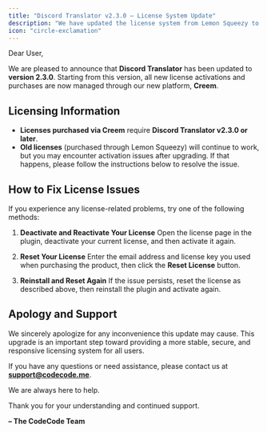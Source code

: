 ```yaml
---
title: "Discord Translator v2.3.0 – License System Update"
description: "We have updated the license system from Lemon Squeezy to Creem."
icon: "circle-exclamation"
---
```


Dear User,

We are pleased to announce that **Discord Translator** has been updated to **version 2.3.0**.
Starting from this version, all new license activations and purchases are now managed through our new platform, **Creem**.

## Licensing Information

- **Licenses purchased via Creem** require **Discord Translator v2.3.0 or later**.
- **Old licenses** (purchased through Lemon Squeezy) will continue to work, but you may encounter activation issues after upgrading.
  If that happens, please follow the instructions below to resolve the issue.

## How to Fix License Issues

If you experience any license-related problems, try one of the following methods:

1. **Deactivate and Reactivate Your License**
   Open the license page in the plugin, deactivate your current license, and then activate it again.

2. **Reset Your License**
   Enter the email address and license key you used when purchasing the product, then click the **Reset License** button.

3. **Reinstall and Reset Again**
   If the issue persists, reset the license as described above, then reinstall the plugin and activate again.

## Apology and Support

We sincerely apologize for any inconvenience this update may cause.
This upgrade is an important step toward providing a more stable, secure, and responsive licensing system for all users.

If you have any questions or need assistance, please contact us at **support@codecode.me**.

We are always here to help.

Thank you for your understanding and continued support.

**– The CodeCode Team**
